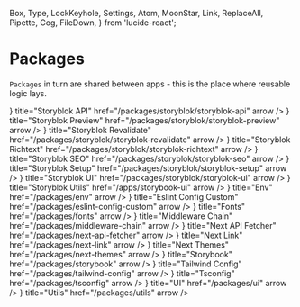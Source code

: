   Box,
  Type,
  LockKeyhole,
  Settings,
  Atom,
  MoonStar,
  Link,
  ReplaceAll,
  Pipette,
  Cog,
  FileDown,
} from 'lucide-react';

# Packages

`Packages` in turn are shared between apps - this is the place where reusable logic lays.

<Cards>
  <Card icon={<Box />} title="Storyblok API" href="/packages/storyblok/storyblok-api" arrow />
  <Card
    icon={<Box />}
    title="Storyblok Preview"
    href="/packages/storyblok/storyblok-preview"
    arrow
  />
  <Card
    icon={<Box />}
    title="Storyblok Revalidate"
    href="/packages/storyblok/storyblok-revalidate"
    arrow
  />
  <Card
    icon={<Box />}
    title="Storyblok Richtext"
    href="/packages/storyblok/storyblok-richtext"
    arrow
  />
  <Card icon={<Box />} title="Storyblok SEO" href="/packages/storyblok/storyblok-seo" arrow />
  <Card icon={<Box />} title="Storyblok Setup" href="/packages/storyblok/storyblok-setup" arrow />
  <Card icon={<Box />} title="Storyblok UI" href="/packages/storyblok/storyblok-ui" arrow />
  <Card icon={<Box />} title="Storyblok Utils" href="/apps/storybook-ui" arrow />
  <Card icon={<LockKeyhole />} title="Env" href="/packages/env" arrow />
  <Card
    icon={<Settings />}
    title="Eslint Config Custom"
    href="/packages/eslint-config-custom"
    arrow
  />
  <Card icon={<Type />} title="Fonts" href="/packages/fonts" arrow />
  <Card icon={<ReplaceAll />} title="Middleware Chain" href="/packages/middleware-chain" arrow />
  <Card icon={<FileDown />} title="Next API Fetcher" href="/packages/next-api-fetcher" arrow />
  <Card icon={<Link />} title="Next Link" href="/packages/next-link" arrow />
  <Card icon={<MoonStar />} title="Next Themes" href="/packages/next-themes" arrow />
  <Card icon={<Atom />} title="Storybook" href="/packages/storybook" arrow />
  <Card icon={<Pipette />} title="Tailwind Config" href="/packages/tailwind-config" arrow />
  <Card icon={<Settings />} title="Tsconfig" href="/packages/tsconfig" arrow />
  <Card icon={<Atom />} title="UI" href="/packages/ui" arrow />
  <Card icon={<Cog />} title="Utils" href="/packages/utils" arrow />
</Cards>
